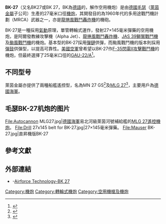 {{noteTA
|G1=軍事
|G2=長度單位
|G3=Firearms
|1=zh-hans:旋风战斗机;zh-hk:旋風戰鬥機;zh-tw:龍捲風戰鬥機;
}}
{{Infobox Weapon
|name= Mauser BK-27<br/>BK-27機炮
|image= File:Mauser BK-27 LKCV.jpg
|image_size= 300px
|caption= [[JAS_39獅鷲戰鬥機|JAS 39獅鷲戰鬥機]]拆下的BK-27
|origin= {{GER}}
|type= [[航空機炮|航空機炮]]
<!-- 種類選擇 -->
|is_ranged=yes
|is_bladed=
|is_explosive=
|is_artillery=
|is_vehicle=
|is_missile=
|is_UK=
<!-- 服役記錄 -->
|service= 
|used_by= [[阿爾法教練機|阿爾發教練攻擊機]]（Alpha Jet）<br/>[[龍捲風戰鬥轟炸機|龍捲風戰鬥轟炸機]]<br/>[[JAS_39獅鷲戰鬥機|JAS 39獅鷲戰鬥機]]<br/>[[颱風戰鬥機|颱風戰鬥機]]
|wars= 
<!-- 生產歷史 -->
|designer= 
|design_date=
|manufacturer= [[毛瑟|毛瑟]]（Mauser）
|unit_cost=
|production_date=
|number= 
|variants= [[MLG_27遙控機炮|MLG 27遙控機炮]]
<!-- 基本規格 -->
|spec_label=
|weight= 100公斤<br />每發彈頭重260克
|length= 2.31米
|part_length= 
|width=
|height=
|diameter=
|crew=
<!-- 投射武器規格 --> 
|cartridge=27×145毫米
|caliber=27毫米（1.06吋）
|action= [[氣動式_(槍械)|氣動式]]，單管轉輪式運作
|rate= 1,700發／分鐘
|velocity= 1,025米／秒（3,362尺／秒）
|range= 
|max_range= 
|feed= [[彈鏈|彈鏈]]
|sights= 
<!-- 火炮規格 -->
|breech=
|recoil=
|carriage=
|elevation=
|traverse=
<!-- 爆炸物內填炸藥規格 --> 
|filling=
|filling_weight=
|detonation=
|yield=
}}

'''BK-27'''（又名BK27或BK 27，BK為[[德語|德語]]的{{lang|de|Bordkanone}}，解作空用機炮）是由[[德國|德國]][[毛瑟|毛瑟]]（[[萊茵金屬|萊茵金屬]]子公司）生產的27毫米口徑[[機炮|機炮]]，其開發目的為1960年代的多用途戰鬥機計劃（MRCA）武器之一，亦是[[龍捲風戰鬥轟炸機|龍捲風戰鬥轟炸機]]的機砲。

BK-27是一種採用[[氣動式_(槍械)|氣動]]原理，單管轉輪式運作，發射27×145毫米彈藥的空用機炮，是阿爾發教練攻擊機（Alpha Jet）、[[龍捲風戰鬥轟炸機|龍捲風戰鬥轟炸機]]、[[JAS_39獅鷲戰鬥機|JAS 39獅鷲戰鬥機]]及[[颱風戰鬥機|颱風戰鬥機]]的機炮。基本型的BK-27採用[[彈鏈|彈鏈]]供彈，而颱風戰鬥機的版本則採用[[彈鼓|彈鼓]]供彈型，以提高可靠性。[[美國空軍|美國空軍]]曾希望以BK-27作[[F-35閃電II攻擊戰鬥機|F-35閃電II攻擊戰鬥機]]的機炮，但最終選擇了25毫米口徑的[[GAU-12平衡者机炮|GAU-22/A]]<ref>{{Cite web |url=http://www.globalsecurity.org/military/systems/aircraft/f-35-specs.htm |title=globalsecurity.org : F-35 Joint Strike Fighter (JSF) Lightning II |accessdate=2009-09-28 |archive-date=2009-09-02 |archive-url=https://web.archive.org/web/20090902101342/http://www.globalsecurity.org/military/systems/aircraft/f-35-specs.htm |dead-url=no }}</ref>。

== 不同型号 ==
萊茵金屬亦提供了兩種船艦遙控型，名為MN 27 GS<ref>{{Cite web |url=http://www.global-defence.com/2000/pages/mauser.html |title=global-defence.com-MLG 27 light naval gun mount |accessdate=2009-09-28 |archive-date=2009-01-06 |archive-url=https://web.archive.org/web/20090106221049/http://www.global-defence.com/2000/pages/mauser.html |dead-url=no }}</ref>及[[MLG_27遙控機炮|MLG 27]]<ref>{{Cite web |url=http://www.navweaps.com/Weapons/WNGER_27mm-145_mlg27.htm |title=German 27 mm MLG 27 Light Naval Gun System |accessdate=2009-09-28 |archive-date=2009-01-08 |archive-url=https://web.archive.org/web/20090108053811/http://www.navweaps.com/Weapons/WNGER_27mm-145_mlg27.htm |dead-url=no }}</ref>，主要用戶為[[德國海軍|德國海軍]]。

== 毛瑟BK-27机炮的图片 ==
<gallery>
File:Autocannon MLG27.jpg|[[德國海軍|德國海軍]]易北河級萊茵河號補給艦的[[MLG_27遙控機炮|MLG 27遙控機炮]]。
File:Drill 27x145 belt for BK-27.jpg|27×145毫米彈藥。
File:Mauser BK-27.jpg|直昇機版BK-27
</gallery>

== 參考文獻 ==
<div class="references-small">
<references />
</div>

== 外部連結 ==
{{commons|Mauser BK-27}}
* {{en}}-[http://www.airforce-technology.com/contractors/cannons/mauser2/ Airforce Technology-BK 27]{{Wayback|url=http://www.airforce-technology.com/contractors/cannons/mauser2/ |date=20090418175124 }}

{{毛瑟公司槍械}}
[[Category:機炮|Category:機炮]]
[[Category:轉輪式機炮|Category:轉輪式機炮]]
[[Category:空用機槍及機炮|Category:空用機槍及機炮]]